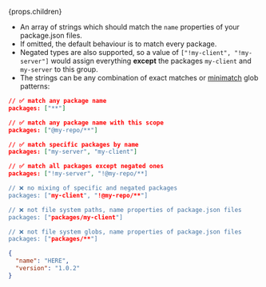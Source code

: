 
<OptionalPill>{props.children}</OptionalPill>

- An array of strings which should match the `name` properties of your package.json files.
- If omitted, the default behaviour is to match every package.
- Negated types are also supported, so a value of `["!my-client", "!my-server"]` would assign everything **except** the packages `my-client` and `my-server` to this group.
- The strings can be any combination of exact matches or [minimatch](https://github.com/isaacs/minimatch) glob patterns:

```json title="Examples of valid values"
// ✅ match any package name
packages: ["**"]

// ✅ match any package name with this scope
packages: ["@my-repo/**"]

// ✅ match specific packages by name
packages: ["my-server", "my-client"]

// ✅ match all packages except negated ones
packages: ["!my-server", "!@my-repo/**]

// ❌ no mixing of specific and negated packages
packages: ["my-client", "!@my-repo/**"]

// ❌ not file system paths, name properties of package.json files
packages: ["packages/my-client"]

// ❌ not file system globs, name properties of package.json files
packages: ["packages/**"]
```

```json title="Where this pattern is matched against"
{
  "name": "HERE",
  "version": "1.0.2"
}
```
